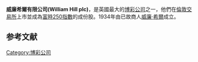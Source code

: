 {{expand|time=2015-04-19T08:37:41+00:00}}
{{Infobox company
| name     = 威廉希爾<br>William Hill plc
| logo     = 
| type     = [[公眾公司|公眾]] 
| traded_as        = {{LSE|WMH}}
| foundation       = 1934
| location         = [[Wood_Green|Wood Green]], 倫敦, UK<br>[[列斯|列斯]], UK
| key_people       = Gareth Davis <small>([[董事局|董事局]][[主席|主席]])</small>, James Henderson <small>([[CEO|CEO]])</small><ref>{{cite web|url=http://sites.merchantcantos.com/companies/w/william-hill/july-2014-announcement/|title=July 2014 announcement|work=merchantcantos.com|accessdate=3 April 2015|archive-url=https://web.archive.org/web/20150408062127/http://sites.merchantcantos.com/companies/w/william-hill/july-2014-announcement/|archive-date=2015-04-08|dead-url=yes}}</ref>
| industry         = [[博彩|博彩]]
| products         = [[博彩公司|博彩公司]]、門市及[[網上賭博|網上賭博]]
| revenue          = [[£|£]]1,609.3百萬<small>(2014)</small><ref name=prelims>{{cite web |url=http://williamhill.blob.core.windows.net/media/1826/final-results-2014.pdf |title=Preliminary Results 2014 |accessdate=3 April 2015 |publisher=William Hill |format=PDF |archive-date=2016-03-04 |archive-url=https://web.archive.org/web/20160304000243/http://williamhill.blob.core.windows.net/media/1826/final-results-2014.pdf |dead-url=no }}</ref>
| operating_income = [[£|£]]363.2百萬<small>(2014)</small><ref name=prelims />
| net_income       = [[£|£]]206.3百萬<small>(2014)</small><ref name=prelims />
| num_employees    = 16,000 <small>(2015)</small><ref>{{cite web|url=http://www.williamhillplc.com/about/william-hill-today/|title=William Hill today|publisher=William Hill|accessdate=3 April 2015|archive-date=2017-06-12|archive-url=https://web.archive.org/web/20170612221530/https://www.williamhillplc.com/about/william-hill-today/|dead-url=no}}</ref>
| homepage         =

}}

'''威廉希爾有限公司(William Hill plc)'''，是英國最大的[[博彩公司|博彩公司]]之一，他們在[[倫敦交易所|倫敦交易所]]上市並成為[[富時250指數|富時250指數]]的成份股。1934年由已故商人[[威廉·希爾|威廉·希爾]]成立。

==参考文献==
{{reflist}}

[[Category:博彩公司|Category:博彩公司]]